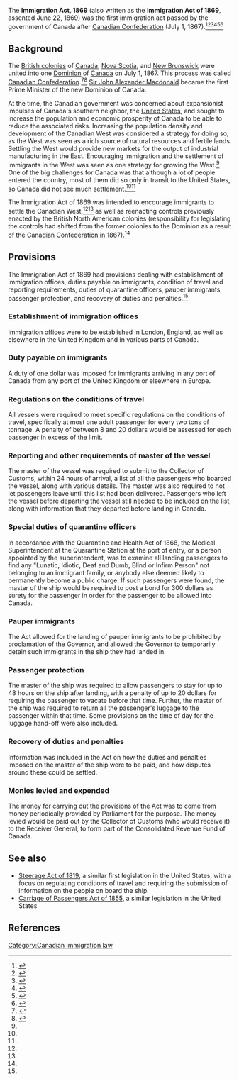 The '''Immigration Act, 1869''' (also written as the '''Immigration Act of 1869''', assented June 22, 1869) was the first immigration act passed by the government of Canada after [[Canadian Confederation]] (July 1, 1867).<ref name=pier21-immigration-act-1869>{{cite web|url = https://www.pier21.ca/research/immigration-history/immigration-act-1869|title = Immigration Act, 1869|accessdate = November 24, 2017|publisher = Canada Museum of Immigration at Pier21}}</ref><ref>{{cite web|url = http://immigrationtous.net/139-immigration-act-canada-1869.html|title = IMMIGRATION ACT (CANADA) (1869)|accessdate = November 24, 2017|publisher = Immigration to North America}}</ref><ref name=mosaic>{{cite book|url = https://books.google.com/books/about/The_Making_of_the_Mosaic.html?id=2WcFbML-92QC&printsec=frontcover&source=kp_read_button#v=onepage&q=1869&f=false|title = The Making of the Mosaic: A History of Canadian Immigration Policy|last = Kelley|first = Ninette|last2 = Trebilcock|first2 = M.|date = October 2, 2010|accessdate = December 10, 2017|publisher = University of Toronto Press}}</ref><ref name=whitaker>{{cite book|url = https://books.google.com/books?id=d6eNAAAAMAAJ&focus=searchwithinvolume&q=1869|title = Canadian Immigration Policy Since Confederation|last = Whitaker|first = Reginald|publisher = Canadian Historical Association|accessdate = December 10, 2017}}</ref><ref name=pier21>{{cite web|url = https://www.pier21.ca/research/immigration-history/canadian-immigration-acts-and-legislation|title = Canadian Immigration Acts and Legislation|last = Van Dyk|first = Lindsay|accessdate = November 24, 2017|publisher = Canada Museum of Immigration at Pier21}}</ref><ref name=passagetocanada>{{cite web|url = http://passagestocanada.com/wp-content/uploads/2016/04/Primer_discrimination-in-immigration-policy_final1.pdf|title = Historical Timeline: Changes to Canada’s Immigration Policies|accessdate = November 24, 2017}}</ref>

== Background ==

The [[British colonization of the Americas#British colonies in North America|British colonies]] of [[Province of Canada|Canada]], [[Nova Scotia]], and [[New Brunswick]] were united into one [[Dominion]] of [[Canada]] on July 1, 1867. This process was called [[Canadian Confederation]].<ref>{{cite web |url=http://laws-lois.justice.gc.ca/eng/Const/page-1.html#h-3 |title=Constitution Act, 1867 | publisher=Her Majesty the Queen in Right of Canada | date=March 29, 1867 | accessdate=September 3, 2012| page=s.9}}</ref><ref>{{cite book | url=https://books.google.ca/books?hl=en&lr=&id=VelV-rBz24sC&oi=fnd&pg=PR7&dq=canadian+confederation&ots=9ehm_J1pIQ&sig=OUrb0p1EOgBNAk0QU8-6qKqyOsQ#v=onepage&q=canadian%20confederation&f=false | title=Britain and the Origins of Canadian Confederation, 1837–67 | publisher=University of British Columbia Press | author=Martin, Ged | year=1995 | location=Vancouver | pages=1 | isbn=978-0774804875}}</ref> [[John A. Macdonald|Sir John Alexander Macdonald]] became the first Prime Minister of the new Dominion of Canada.

At the time, the Canadian government was concerned about expansionist impulses of Canada's southern neighbor, the [[United States]], and sought to increase the population and economic prosperity of Canada to be able to reduce the associated risks. Increasing the population density and development of the Canadian West was considered a strategy for doing so, as the West was seen as a rich source of natural resources and fertile lands. Settling the West would provide new markets for the output of industrial manufacturing in the East. Encouraging immigration and the settlement of immigrants in the West was seen as one strategy for growing the West.<ref name=mosaic/> One of the big challenges for Canada was that although a lot of people entered the country, most of them did so only in transit to the United States, so Canada did not see much settlement.<ref name=mosaic/><ref name=pier21-immigration-act-1869/>

The Immigration Act of 1869 was intended to encourage immigrants to settle the Canadian West,<ref name=mosaic/><ref name=pier21-immigration-act-1869/> as well as reenacting controls previously enacted by the British North American colonies (responsibility for legislating the controls had shifted from the former colonies to the Dominion as a result of the Canadian Confederation in 1867).<ref name=whitaker/>

== Provisions ==

The Immigration Act of 1869 had provisions dealing with establishment of immigration offices, duties payable on immigrants, condition of travel and reporting requirements, duties of quarantine officers, pauper immigrants, passenger protection, and recovery of duties and penalties.<ref name=pier21-immigration-act-1869/>

=== Establishment of immigration offices ===

Immigration offices were to be established in London, England, as well as elsewhere in the United Kingdom and in various parts of Canada.

=== Duty payable on immigrants ===

A duty of one dollar was imposed for immigrants arriving in any port of Canada from any port of the United Kingdom or elsewhere in Europe.

=== Regulations on the conditions of travel ===

All vessels were required to meet specific regulations on the conditions of travel, specifically at most one adult passenger for every two tons of tonnage. A penalty of between 8 and 20 dollars would be assessed for each passenger in excess of the limit.

=== Reporting and other requirements of master of the vessel ===

The master of the vessel was required to submit to the Collector of Customs, within 24 hours of arrival, a list of all the passengers who boarded the vessel, along with various details. The master was also required to not let passengers leave until this list had been delivered. Passengers who left the vessel before departing the vessel still needed to be included on the list, along with information that they departed before landing in Canada.

=== Special duties of quarantine officers ===

In accordance with the Quarantine and Health Act of 1868, the Medical Superintendent at the Quarantine Station at the port of entry, or a person appointed by the superintendent, was to examine all landing passengers to find any "Lunatic, Idiotic, Deaf and Dumb, Blind or Infirm Person" not belonging to an immigrant family, or anybody else deemed likely to permanently become a public charge. If such passengers were found, the master of the ship would be required to post a bond for 300 dollars as surety for the passenger in order for the passenger to be allowed into Canada.

=== Pauper immigrants ===

The Act allowed for the landing of pauper immigrants to be prohibited by proclamation of the Governor, and allowed the Governor to temporarily detain such immigrants in the ship they had landed in.

=== Passenger protection ===

The master of the ship was required to allow passengers to stay for up to 48 hours on the ship after landing, with a penalty of up to 20 dollars for requiring the passenger to vacate before that time. Further, the master of the ship was required to return all the passenger's luggage to the passenger within that time. Some provisions on the time of day for the luggage hand-off were also included.

=== Recovery of duties and penalties ===

Information was included in the Act on how the duties and penalties imposed on the master of the ship were to be paid, and how disputes around these could be settled.

=== Monies levied and expended ===

The money for carrying out the provisions of the Act was to come from money periodically provided by Parliament for the purpose. The money levied would be paid out by the Collector of Customs (who would receive it) to the Receiver General, to form part of the Consolidated Revenue Fund of Canada.

== See also ==

* [[Steerage Act of 1819]], a similar first legislation in the United States, with a focus on regulating conditions of travel and requiring the submission of information on the people on board the ship
* [[Carriage of Passengers Act of 1855]], a similar legislation in the United States

== References ==

{{reflist|30em}}

[[Category:Canadian immigration law]]
